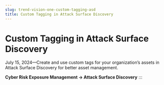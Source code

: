 ```yaml
---
slug: trend-vision-one-custom-tagging-asd
title: Custom Tagging in Attack Surface Discovery
---
```

# Custom Tagging in Attack Surface Discovery

July 15, 2024—Create and use custom tags for your organization’s assets in Attack Surface Discovery for better asset management.

**Cyber Risk Exposure Management → Attack Surface Discovery**
:::
